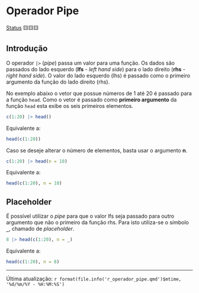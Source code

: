 # Operador Pipe

[Status](convencoes.html#status-do-material) 🟨🟨🟨

## Introdução

O operador `|>` (*pipe*) passa um valor para uma função. Os dados são passados do lado esquerdo (**lfs** - *left hand side*) para o lado direito (**rhs** - *right hand side*). O valor do lado esquerdo (lhs) é passado como o primeiro argumento da função do lado direito (rhs).

No exemplo abaixo o vetor que possue números de 1 até 20 é passado para a função `head`. Como o vetor é passado como **primeiro argumento** da função `head` esta exibe os seis primeiros elementos. 

```r
c(1:20) |> head()
```

Equivalente a:

```r
head(c(1:20))
```

Caso se deseje alterar o número de elementos, basta usar o argumento **n**.

```r
c(1:20) |> head(n = 10)
```

Equivalente a:

```r
head(c(1:20), n = 10)
```

## Placeholder

É possível utilizar o *pipe* para que o valor lfs seja passado para outro argumento que não o primeiro da função rhs. Para isto utiliza-se o símbolo **`_`**, chamado de *placeholder*.

```r
8 |> head(c(1:20), n = _)
```

Equivalente a:

```r
head(c(1:20), n = 8)
```

------------------------------------------------------------------------

Última atualização: `r format(file.info('r_operador_pipe.qmd')$mtime, '%d/%m/%Y - %H:%M:%S')`
